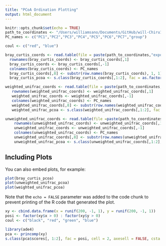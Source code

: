 ```yaml
---
title: "PCoA Ordination Plotting"
output: html_document
---
```


```r
knitr::opts_chunk$set(echo = TRUE)
path_to_coordinates <- "/Users/williamsano/Documents/GitHub/will-Chiru16S/analyses/Yue/se-excl-mitochloro-corediv-26537/"
PC_names <- c("PC1","PC2","PC3","PC4","PC5","PC6","PC7","group")

coul <- c("red", "blue")
```

```r
bray_curtis_coords <- read.table(file = paste(path_to_coordinates,"export/bray_curtis_pcoa_results/coordinates.txt", sep = ""),sep = "\t")
  rownames(bray_curtis_coords) <- bray_curtis_coords[,1]
  bray_curtis_coords <- bray_curtis_coords[,-1]
  colnames(bray_curtis_coords) <- PC_names
  bray_curtis_coords[,8] <- substr(row.names(bray_curtis_coords), 1, 1)
  bray_curtis_pcoa <- s.class(bray_curtis_coords[,1:2], fac = as.factor(bray_curtis_coords[,8]), cell = 2, axesell = TRUE, cstar = 0, col = coul, clabel = FALSE)

weighted_unifrac_coords <- read.table(file = paste(path_to_coordinates,"export/weighted_unifrac_pcoa_results/coordinates.txt", sep = ""),sep = "\t")
   rownames(weighted_unifrac_coords) <- weighted_unifrac_coords[,1]
   weighted_unifrac_coords <- weighted_unifrac_coords[,-1]
   colnames(weighted_unifrac_coords) <- PC_names
   weighted_unifrac_coords[,8] <- substr(row.names(weighted_unifrac_coords), 1, 1)
   weighted_unifrac_pcoa <- s.class(weighted_unifrac_coords[,1:2], fac = as.factor(weighted_unifrac_coords[,8]), cell = 2, axesell = FALSE, csta = 0, col = coul, clabel = FALSE)

unweighted_unifrac_coords <- read.table(file =paste(path_to_coordinates,"export/unweighted_unifrac_pcoa_results/coordinates.txt", sep = ""),sep = "\t")
    rownames(unweighted_unifrac_coords) <- unweighted_unifrac_coords[,1]
    unweighted_unifrac_coords <- unweighted_unifrac_coords[,-1]
    colnames(unweighted_unifrac_coords) <- PC_names
    unweighted_unifrac_coords[,8] <- substr(row.names(unweighted_unifrac_coords), 1, 1)
    unweighted_unifrac_pcoa <- s.class(unweighted_unifrac_coords[,1:2], fac = as.factor(unweighted_unifrac_coords[,8]), cell = 2, axesell = FALSE, csta = 0, col = coul, clabel = FALSE)
```

## Including Plots

You can also embed plots, for example:

```r
plot(bray_curtis_pcoa)
plot(unweighted_unifrac_pcoa)
plot(weighted_unifrac_pcoa)
```

Note that the `echo = FALSE` parameter was added to the code chunk to prevent printing of the R code that generated the plot.
```r
xy <- cbind.data.frame(x = runif(200, -1, 1), y = runif(200, -1, 1))
posi <- factor(xy$x > 0) : factor(xy$y > 0)
coul <- c("black", "red", "green", "blue")

library(ade4)
pca <- princomp(xy)
s.class(pca$scores[, 1:2], fac = posi, cell = 2, axesell = FALSE, csta = 0, col = coul, clabel = FALSE)
```

